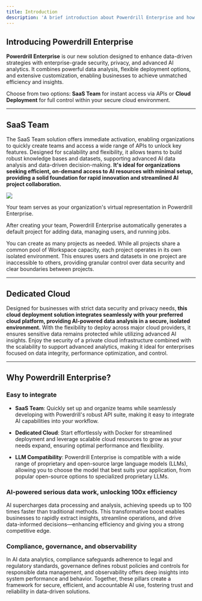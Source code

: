 ```yaml
---
title: Introduction
description: 'A brief introduction about Powerdrill Enterprise and how to choose the right solution'
---
```



## Introducing Powerdrill Enterprise

**Powerdrill Enterprise** is our new solution designed to enhance data-driven strategies with enterprise-grade security, privacy, and advanced AI analytics. It combines powerful data analysis, flexible deployment options, and extensive customization, enabling businesses to achieve unmatched efficiency and insights.

Choose from two options: **SaaS Team** for instant access via APIs or **Cloud Deployment** for full control within your secure cloud environment.


----

## SaaS Team

The SaaS Team solution offers immediate activation, enabling organizations to quickly create teams and access a wide range of APIs to unlock key features. Designed for scalability and flexibility, it allows teams to build robust knowledge bases and datasets, supporting advanced AI data analysis and data-driven decision-making. **It's ideal for organizations seeking efficient, on-demand access to AI resources with minimal setup, providing a solid foundation for rapid innovation and streamlined AI project collaboration.**



<Frame>
  <img src="/images/team-structure.png" style={{ borderRadius: '0.5rem' }} />
</Frame>


Your team serves as your organization's virtual representation in Powerdrill Enterprise.

After creating your team, Powerdrill Enterprise automatically generates a default project for adding data, managing users, and running jobs.

You can create as many projects as needed. While all projects share a common pool of Workspace capacity, each project operates in its own isolated environment. This ensures users and datasets in one project are inaccessible to others, providing granular control over data security and clear boundaries between projects.



---

## Dedicated Cloud

Designed for businesses with strict data security and privacy needs, **this cloud deployment solution integrates seamlessly with your preferred cloud platform, providing AI-powered data analysis in a secure, isolated environment.** With the flexibility to deploy across major cloud providers, it ensures sensitive data remains protected while utilizing advanced AI insights. Enjoy the security of a private cloud infrastructure combined with the scalability to support advanced analytics, making it ideal for enterprises focused on data integrity, performance optimization, and control.


---



## Why Powerdrill Enterprise?

### Easy to integrate

- **SaaS Team**: Quickly set up and organize teams while seamlessly developing with Powerdrill's robust API suite, making it easy to integrate AI capabilities into your workflow.

- **Dedicated Cloud**: Start effortlessly with Docker for streamlined deployment and leverage scalable cloud resources to grow as your needs expand, ensuring optimal performance and flexibility.

- **LLM Compatibility**: Powerdrill Enterprise is compatible with a wide range of proprietary and open-source large language models (LLMs), allowing you to choose the model that best suits your application, from popular open-source options to specialized proprietary LLMs.


### AI-powered serious data work, unlocking 100x efficiency

AI supercharges data processing and analysis, achieving speeds up to 100 times faster than traditional methods. This transformative boost enables businesses to rapidly extract insights, streamline operations, and drive data-informed decisions—enhancing efficiency and giving you a strong competitive edge.


### Compliance, governance, and observability

In AI data analytics, compliance safeguards adherence to legal and regulatory standards, governance defines robust policies and controls for responsible data management, and observability offers deep insights into system performance and behavior. Together, these pillars create a framework for secure, efficient, and accountable AI use, fostering trust and reliability in data-driven solutions.




<MySnippet beta="community" />